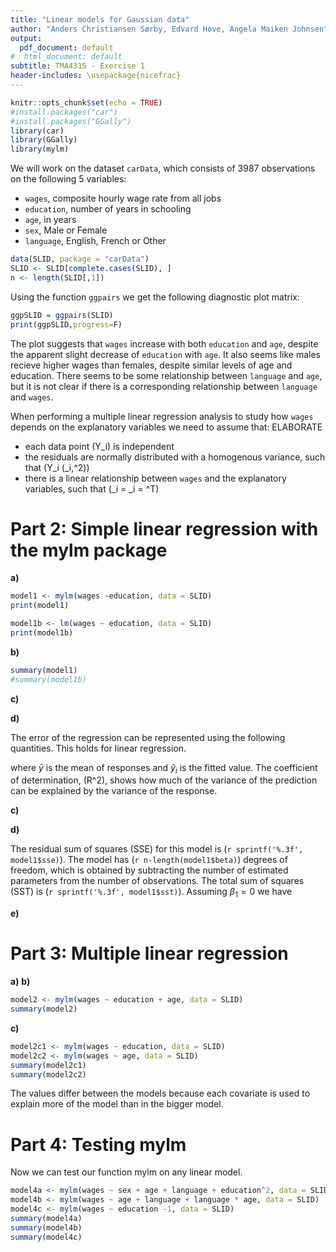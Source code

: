 ```yaml
---
title: "Linear models for Gaussian data"
author: "Anders Christiansen Sørby, Edvard Hove, Angela Maiken Johnsen"
output:
  pdf_document: default
#  html_document: default
subtitle: TMA4315 - Exercise 1
header-includes: \usepackage{nicefrac}
---
```


```r
knitr::opts_chunk$set(echo = TRUE)
#install.packages("car")
#install.packages("GGally")
library(car)
library(GGally)
library(mylm)
```

We will work on the dataset `carData`, which consists of 3987 observations on the following 5 variables:

* `wages`, composite hourly wage rate from all jobs
* `education`, number of years in schooling
* `age`, in years
* `sex`, Male or Female
* `language`, English, French or Other

```r
data(SLID, package = "carData")
SLID <- SLID[complete.cases(SLID), ]
n <- length(SLID[,1])
```

Using the function `ggpairs` we get the following diagnostic plot matrix:

```r
ggpSLID = ggpairs(SLID)
print(ggpSLID,progress=F)
```
The plot suggests that `wages` increase with both `education` and `age`, despite the apparent slight decrease of `education` with `age`. It also seems like males recieve higher wages than females, despite similar levels of age and education. There seems to be some relationship between `language` and `age`, but it is not clear if there is a corresponding relationship between `language` and `wages`. 

When performing a multiple linear regression analysis to study how `wages` depends on the explanatory variables we need to assume that: ELABORATE

- each data point \(Y_i\) is independent
- the residuals are normally distributed with a homogenous variance, such that \(Y_i \sim \mathcal{N}(\mu_i,\sigma^2)\)
- there is a linear relationship between `wages` and the explanatory variables, such that \(\mu_i = \eta_i = \mathbf{x_i}^T\beta\)


# Part 2: Simple linear regression with the mylm package

**a)**

```r
model1 <- mylm(wages ~education, data = SLID)
print(model1)

model1b <- lm(wages ~ education, data = SLID)
print(model1b)
```

**b)**

```r
summary(model1)
#summary(model1b)
```


**c)**

**d)**

The error of the regression can be represented using the following quantities. This holds for linear regression.

\begin{align}
SSE = \sum^{n}_{i=1}(\hat{y}_i - \bar{y})^2 \\
SSR = \sum^{n}_{i=1}(y_i - \hat{y}_i)^2 \\
SST = \sum^{n}_{i=1}(y_i - \bar{y}_i)^2 = SSE + SSR \\
R^2 = 1 - \frac{SSR}{SST}
\end{align}
where $\bar{y}$ is the mean of responses and $\hat{y}_i$ is the fitted value. The coefficient of determination, \(R^2\), shows how much of the variance of the prediction can be explained by the variance of the response.

**c)**  

**d)**

The residual sum of squares (SSE) for this model is \(`r sprintf('%.3f', model1$sse)`\). 
The model has \(`r n-length(model1$beta)`\) degrees of freedom, which is obtained by subtracting the number of estimated parameters from the number of observations.
The total sum of squares (SST) is \(`r sprintf('%.3f', model1$sst)`\). Assuming $\beta_1=0$ we have

\begin{equation}
\frac{\nicefrac{SSE}{p-1}}{\nicefrac{SSR}{n-p}} \sim \chi^2
\end{equation}
**e)**

# Part 3: Multiple linear regression

**a)**
**b)**
```r
model2 <- mylm(wages ~ education + age, data = SLID)
summary(model2)
```




**c)**
```r
model2c1 <- mylm(wages ~ education, data = SLID)
model2c2 <- mylm(wages ~ age, data = SLID)
summary(model2c1)
summary(model2c2)
```
The values differ between the models because each covariate is used to explain more of the model than in the bigger model. 

# Part 4: Testing mylm

Now we can test our function mylm on any linear model.

```r
model4a <- mylm(wages ~ sex + age + language + education^2, data = SLID)
model4b <- mylm(wages ~ age + language + language * age, data = SLID)
model4c <- mylm(wages ~ education -1, data = SLID)
summary(model4a)
summary(model4b)
summary(model4c)
```
